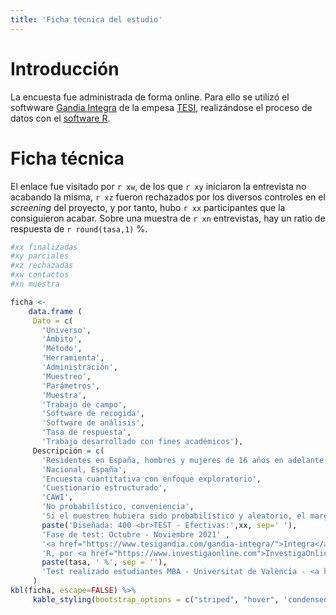 ```yaml
---
title: 'Ficha técnica del estudio'
---
```


# Introducción
La encuesta fue administrada de forma online. Para ello se utilizó el softwware [Gandia Integra](https://www.tesigandia.com/gandia-integra/) de la empesa [TESI](https://www.tesigandia.com), realizándose el proceso de datos con el [software R](https://www.r-project.org/).

# Ficha técnica

El enlace fue visitado por `r xw`, de los que `r xy` iniciaron la entrevista no acabando la misma, `r xz` fueron rechazados por los diversos controles en el _screening_ del proyecto, y por tanto, hubo `r xx` participantes que la consiguieron acabar. Sobre una muestra de `r xn` entrevistas, hay un ratio de respuesta de `r round(tasa,1)` %. 

```r
#xx finalizadas
#xy parciales
#xz rechazadas
#xw contactos
#xn muestra

ficha <-
    data.frame (
     Dato = c(
       'Universo',
       'Ámbito',
       'Método',
       'Herramienta',
       'Administración',
       'Muestreo',
       'Parámetros',
       'Muestra',
       'Trabajo de campo',
       'Software de recogida',
       'Software de análisis',
       'Tasa de respuesta',
       'Trabajo desarrollado con fines académicos'),
     Descripción = c(
       'Residentes en España, hombres y mujeres de 16 años en adelante',
       'Nacional, España',
       'Encuesta cuantitativa con enfoque exploratorio',
       'Cuestionario estructurado',
       'CAWI',
       'No probabilístico, conveniencia',
       'Si el muestreo hubiera sido probabilístico y aleatorio, el margen de confianza hubiera sido de 95,45% y el error del 5% en un supuesto de máxima indeterminación [p=q=50%]',
       paste('Diseñada: 400 <br>TEST - Efectivas:',xx, sep=' '),
       'Fase de test: Octubre - Noviembre 2021' ,
       '<a href="https://www.tesigandia.com/gandia-integra/">Integra</a>, un producto de <a href="https://www.tesigandia.com">TESI, SL</a>',
       'R, por <a href="https://www.investigaonline.com">InvestigaOnline.com</a>',
       paste(tasa, ' %', sep = ''),
       'Test realizado estudiantes MBA - Universitat de València - <a href="https://www.investigaonline.com">InvestigaOnline.com</a><br>Ola 1 realizada por contactos en redes sociales de los estudiantes de ADE Universidad Católica de Valencia (asignatura Plan de Marketing).')
     )
kbl(ficha, escape=FALSE) %>% 
     kable_styling(bootstrap_options = c("striped", "hover", 'condensed'), full_width = F)
```